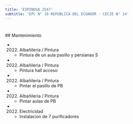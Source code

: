 ```yaml
---
title: 'ESPINOSA 2547'
subtitle: 'EPC N° 10 REPUBLICA DEL ECUADOR - CECIE N° 14'
---
```


#


 ## Mantenimiento

*  (2022) Albañileria / Pintura 
    + Pintura de un aula pasillo y persianas S

*  (2022) Albañileria / Pintura 
    + Pintura hall acceso

*  (2022) Albañileria / Pintura 
    + Pintar el pasillo de PB

*  (2022) Albañileria / Pintura 
    + Pintar aulas de PB

*  (2022) Electricidad 
    + Instalacion de 7 purificadores



